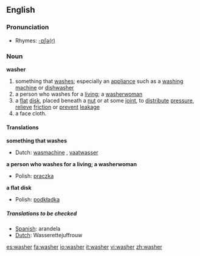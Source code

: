 ==English==

===Pronunciation===
*Rhymes: [[Rhymes:English:-ɒʃə(r)|-ɒʃə(r)]]

===Noun===
'''washer'''
# something that [[wash]]es; especially an [[appliance]] such as a [[washing machine]] or [[dishwasher]]
# a person who washes for a [[living]]; a [[washerwoman]]
# a [[flat]] [[disk]], placed beneath a [[nut]] or at some [[joint]], to [[distribute]] [[pressure]], [[relieve]] [[friction]] or [[prevent]] [[leakage]]
# a face cloth.
====Translations====
'''something that washes'''
{{top}}
*Dutch: [[wasmachine]] {{m}}, [[vaatwasser]] {{m}}
{{mid}}
{{bottom}}

'''a person who washes for a living; a washerwoman'''
{{top}}
*Polish: [[praczka]] {{f}}
{{mid}}
{{bottom}}

'''a flat disk'''
{{top}}
*Polish: [[podkładka]] {{f}}
{{mid}}
{{bottom}}

=====Translations to be checked=====
*[[Spanish]]:  arandela
*[[Dutch]]: Wasserettejuffrouw

{{Wikipedia|Washer (mechanical)|Washer}}

[[es:washer]]
[[fa:washer]]
[[io:washer]]
[[it:washer]]
[[vi:washer]]
[[zh:washer]]